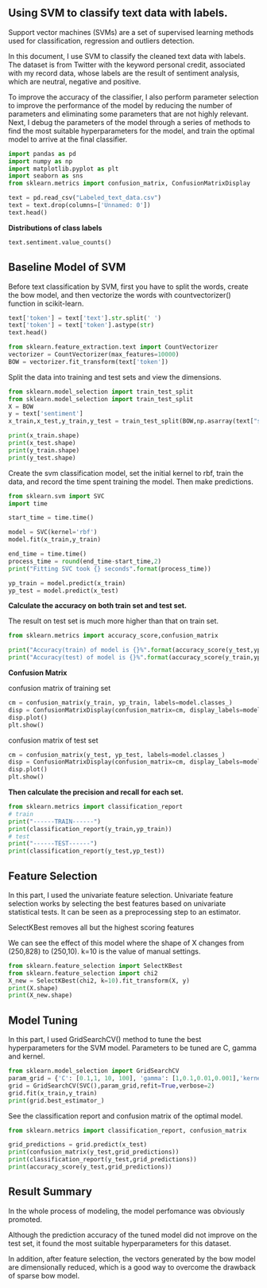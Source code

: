## Using SVM to classify text data with labels.

Support vector machines (SVMs) are a set of supervised learning methods used for classification, regression and outliers detection.

In this document, I use SVM to classify the cleaned text data with labels. The dataset is from Twitter with the keyword personal credit, associated with my record data, whose labels are the result of sentiment analysis, which are neutral, negative and positive.

To improve the accuracy of the classifier, I also perform parameter selection to improve the performance of the model by reducing the number of parameters and eliminating some parameters that are not highly relevant. Next, I debug the parameters of the model through a series of methods to find the most suitable hyperparameters for the model, and train the optimal model to arrive at the final classifier.

```{python}
import pandas as pd
import numpy as np
import matplotlib.pyplot as plt
import seaborn as sns
from sklearn.metrics import confusion_matrix, ConfusionMatrixDisplay

text = pd.read_csv("Labeled_text_data.csv")
text = text.drop(columns=['Unnamed: 0'])
text.head()
```

**Distributions of class labels**

```{python}
text.sentiment.value_counts()
```

## Baseline Model of SVM

Before text classification by SVM, first you have to split the words, create the bow model, and then vectorize the words with countvectorizer() function in scikit-learn.

```{python}
text['token'] = text['text'].str.split(' ')
text['token'] = text['token'].astype(str)
text.head()

from sklearn.feature_extraction.text import CountVectorizer
vectorizer = CountVectorizer(max_features=10000)
BOW = vectorizer.fit_transform(text['token'])
```

Split the data into training and test sets and view the dimensions.

```{python}
from sklearn.model_selection import train_test_split
from sklearn.model_selection import train_test_split
X = BOW
y = text['sentiment']
x_train,x_test,y_train,y_test = train_test_split(BOW,np.asarray(text["sentiment"]))

print(x_train.shape)
print(x_test.shape)
print(y_train.shape)
print(y_test.shape)
```

Create the svm classification model, set the initial kernel to rbf, train the data, and record the time spent training the model. Then make predictions.

```{python}
from sklearn.svm import SVC
import time

start_time = time.time()

model = SVC(kernel='rbf')
model.fit(x_train,y_train)

end_time = time.time()
process_time = round(end_time-start_time,2)
print("Fitting SVC took {} seconds".format(process_time))

yp_train = model.predict(x_train)
yp_test = model.predict(x_test)
```

**Calculate the accuracy on both train set and test set.** 

The result on test set is much more higher than that on train set.

```{python}
from sklearn.metrics import accuracy_score,confusion_matrix

print("Accuracy(train) of model is {}%".format(accuracy_score(y_test,yp_test) * 100))
print("Accuracy(test) of model is {}%".format(accuracy_score(y_train,yp_train) * 100))
```

**Confusion Matrix** 

confusion matrix of training set

```{python}
cm = confusion_matrix(y_train, yp_train, labels=model.classes_)
disp = ConfusionMatrixDisplay(confusion_matrix=cm, display_labels=model.classes_)
disp.plot()
plt.show()
```

confusion matrix of test set

```{python}
cm = confusion_matrix(y_test, yp_test, labels=model.classes_)
disp = ConfusionMatrixDisplay(confusion_matrix=cm, display_labels=model.classes_)
disp.plot()
plt.show()
```

**Then calculate the precision and recall for each set.**

```{python}
from sklearn.metrics import classification_report
# train
print("------TRAIN------")
print(classification_report(y_train,yp_train))
# test
print("------TEST------")
print(classification_report(y_test,yp_test))
```

## Feature Selection

In this part, I used the univariate feature selection. Univariate feature selection works by selecting the best features based on univariate statistical tests. It can be seen as a preprocessing step to an estimator.

SelectKBest removes all but the  highest scoring features

We can see the effect of this model where the shape of X changes from (250,828) to (250,10). k=10 is the value of manual settings.

```{python}
from sklearn.feature_selection import SelectKBest
from sklearn.feature_selection import chi2
X_new = SelectKBest(chi2, k=10).fit_transform(X, y)
print(X.shape)
print(X_new.shape)
```

## Model Tuning

In this part, I used GridSearchCV() method to tune the best hyperparameters for the SVM model. Parameters to be tuned are C, gamma and kernel.

```{python}
from sklearn.model_selection import GridSearchCV
param_grid = {'C': [0.1,1, 10, 100], 'gamma': [1,0.1,0.01,0.001],'kernel': ['rbf', 'poly', 'sigmoid']}
grid = GridSearchCV(SVC(),param_grid,refit=True,verbose=2)
grid.fit(x_train,y_train)
print(grid.best_estimator_)
```

See the classification report and confusion matrix of the optimal model.

```{python}
from sklearn.metrics import classification_report, confusion_matrix

grid_predictions = grid.predict(x_test)
print(confusion_matrix(y_test,grid_predictions))
print(classification_report(y_test,grid_predictions))
print(accuracy_score(y_test,grid_predictions))
```

## Result Summary

In the whole process of modeling, the model perfomance was obviously promoted.

Although the prediction accuracy of the tuned model did not improve on the test set, it found the most suitable hyperparameters for this dataset.

In addition, after feature selection, the vectors generated by the bow model are dimensionally reduced, which is a good way to overcome the drawback of sparse bow model.